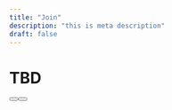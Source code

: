 ```yaml
---
title: "Join"
description: "this is meta description"
draft: false
---
```

# TBD
<div class="flex justify-center">
    <Button open_in_new_tab={true}
    label="Join now! (Boys)" link="https://my.scouting.org/VES/OnlineReg/1.0.0/?tu=UF-MB-492taa0150" />
    <Button open_in_new_tab={true}
    label="Join now! (Girls)" link="https://my.scouting.org/VES/OnlineReg/1.0.0/?tu=UF-MB-492taa5150" />
    </div>